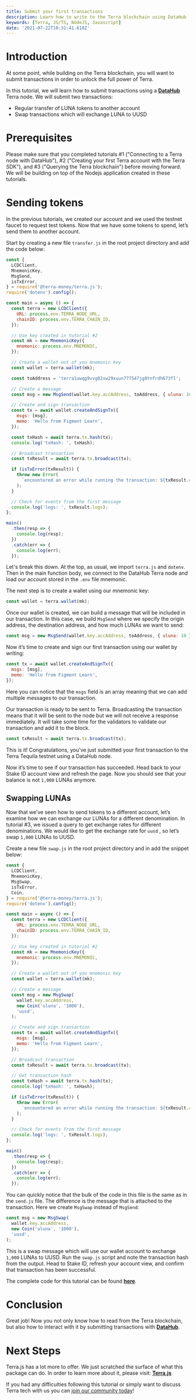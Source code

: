 ```yaml
---
title: Submit your first transactions
description: Learn how to write to the Terra blockchain using DataHub
keywords: [Terra, JS/TS, NodeJS, Javascript]
date: '2021-07-22T10:31:41.618Z'
---
```


# Introduction

At some point, while building on the Terra blockchain, you will want to submit transactions in order to unlock the full power of Terra.

In this tutorial, we will learn how to submit transactions using a [**DataHub**](https://datahub.figment.io/) Terra node. We will submit two transactions:

- Regular transfer of LUNA tokens to another account
- Swap transactions which will exchange LUNA to UUSD

# Prerequisites

Please make sure that you completed tutorials #1 ("Connecting to a Terra node with DataHub"), #2 ("Creating your first Terra account with the Terra SDK"), and #3 ("Querying the Terra blockchain") before moving forward. We will be building on top of the Nodejs application created in these tutorials.

# Sending tokens

In the previous tutorials, we created our account and we used the testnet faucet to request test tokens. Now that we have some tokens to spend, let’s send them to another account.

Start by creating a new file `transfer.js` in the root project directory and add the code below:

```javascript
const {
  LCDClient,
  MnemonicKey,
  MsgSend,
  isTxError,
} = require('@terra-money/terra.js');
require('dotenv').config();

const main = async () => {
  const terra = new LCDClient({
    URL: process.env.TERRA_NODE_URL,
    chainID: process.env.TERRA_CHAIN_ID,
  });

  // Use key created in tutorial #2
  const mk = new MnemonicKey({
    mnemonic: process.env.MNEMONIC,
  });

  // Create a wallet out of you mnemonic key
  const wallet = terra.wallet(mk);

  const toAddress = 'terra1uwqg9vvg82sw29xuun777547jg8tnfrdh673fl';

  // Create a message
  const msg = new MsgSend(wallet.key.accAddress, toAddress, { uluna: 10 });

  // Create and sign transaction
  const tx = await wallet.createAndSignTx({
    msgs: [msg],
    memo: 'Hello from Figment Learn',
  });

  const txHash = await terra.tx.hash(tx);
  console.log('txHash: ', txHash);

  // Broadcast transaction
  const txResult = await terra.tx.broadcast(tx);

  if (isTxError(txResult)) {
    throw new Error(
      `encountered an error while running the transaction: ${txResult.code} ${txResult.codespace}`,
    );
  }

  // Check for events from the first message
  console.log('logs: ', txResult.logs);
};

main()
  .then(resp => {
    console.log(resp);
  })
  .catch(err => {
    console.log(err);
  });
```

Let's break this down. At the top, as usual, we import `terra.js` and `dotenv`. Then in the main function body, we connect to the DataHub Terra node and load our account stored in the `.env` file mnemonic.

The next step is to create a wallet using our mnemonic key:

```javascript
const wallet = terra.wallet(mk);
```

Once our wallet is created, we can build a message that will be included in our transaction. In this case, we build `MsgSend` where we specify the origin address, the destination address, and how much LUNAs we want to send:

```javascript
const msg = new MsgSend(wallet.key.accAddress, toAddress, { uluna: 10 });
```

Now it’s time to create and sign our first transaction using our wallet by writing:

```javascript
const tx = await wallet.createAndSignTx({
  msgs: [msg],
  memo: 'Hello from Figment Learn',
});
```

Here you can notice that the `msgs` field is an array meaning that we can add multiple messages to our transaction.

Our transaction is ready to be sent to Terra. Broadcasting the transaction means that it will be sent to the node but we will not receive a response immediately. It will take some time for the validators to validate our transaction and add it to the block.

```javascript
const txResult = await terra.tx.broadcast(tx);
```

This is it! Congratulations, you’ve just submitted your first transaction to the Terra Tequila testnet using a DataHub node.

Now it’s time to see if our transaction has succeeded. Head back to your Stake ID account view and refresh the page. Now you should see that your balance is not `1,000` LUNAs anymore.

## Swapping LUNAs

Now that we’ve seen how to send tokens to a different account, let’s examine how we can exchange our LUNAs for a different denomination. In tutorial #3, we issued a query to get exchange rates for different denominations. We would like to get the exchange rate for `uusd` , so let’s swap `1,000` LUNAs to UUSD.

Create a new file `swap.js` in the root project directory and in add the snippet below:

```javascript
const {
  LCDClient,
  MnemonicKey,
  MsgSwap,
  isTxError,
  Coin,
} = require('@terra-money/terra.js');
require('dotenv').config();

const main = async () => {
  const terra = new LCDClient({
    URL: process.env.TERRA_NODE_URL,
    chainID: process.env.TERRA_CHAIN_ID,
  });

  // Use key created in tutorial #2
  const mk = new MnemonicKey({
    mnemonic: process.env.MNEMONIC,
  });

  // Create a wallet out of you mnemonic key
  const wallet = terra.wallet(mk);

  // Create a message
  const msg = new MsgSwap(
    wallet.key.accAddress,
    new Coin('uluna', '1000'),
    'uusd',
  );

  // Create and sign transaction
  const tx = await wallet.createAndSignTx({
    msgs: [msg],
    memo: 'Hello from Figment Learn',
  });

  // Broadcast transaction
  const txResult = await terra.tx.broadcast(tx);

  // Get transaction hash
  const txHash = await terra.tx.hash(tx);
  console.log('txHash: ', txHash);

  if (isTxError(txResult)) {
    throw new Error(
      `encountered an error while running the transaction: ${txResult.code} ${txResult.codespace}`,
    );
  }

  // Check for events from the first message
  console.log('logs: ', txResult.logs);
};

main()
  .then(resp => {
    console.log(resp);
  })
  .catch(err => {
    console.log(err);
  });
```

You can quickly notice that the bulk of the code in this file is the same as in the `send.js` file. The difference is the message that is attached to the transaction. Here we create `MsgSwap` instead of `MsgSend`:

```javascript
const msg = new MsgSwap(
  wallet.key.accAddress,
  new Coin('uluna', '1000'),
  'uusd',
);
```

This is a swap message which will use our wallet account to exchange `1,000` LUNAs to UUSD. Run the `swap.js` script and note the transaction hash from the output. Head to Stake ID, refresh your account view, and confirm that transaction has been successful.

The complete code for this tutorial can be found [**here**](https://github.com/figment-networks/tutorials/tree/main/terra/4_transactions).

# Conclusion

Great job! Now you not only know how to read from the Terra blockchain, but also how to interact with it by submitting transactions with [**DataHub**](https://datahub.figment.io/).

# Next Steps

Terra.js has a lot more to offer. We just scratched the surface of what this package can do. In order to learn more about it, please visit: [**Terra.js**](https://terra-project.github.io/terra.js/)

If you had any difficulties following this tutorial or simply want to discuss Terra tech with us you can [join our community today](https://discord.gg/fszyM7K)!
